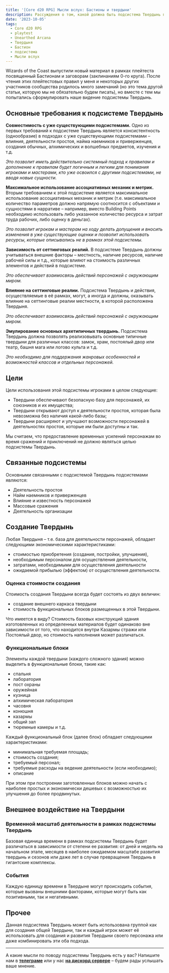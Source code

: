 ```yaml
---
title: '[Core d20 RPG] Мысли вслух: Бастионы и твердыни'
description: Рассуждения о том, какой должна быть подсистема Твердынь по развитию базы персонажей
date: '2023-10-05'
tags:
  - Core d20 RPG
  - playtest
  - Unearthed Arcana
  - Твердыня
  - Бастион
  - подсистема
  - Мысли вслух
---
```


Wizards of the Coast выпустили новый материал в рамках плейтеста посвященный Бастионам и заговорам (заклинаниям 0-го круга). После чтения этих плейтестовых правил у меня и некоторых других участников сообщества родилось много замечаний (но это тема другой статьи, которую мы не обязательно будем писать), но вместе с тем мы попытались сформулировать наше видение подсистемы Твердынь.

## Основные требования к подсистеме Твердынь

**Совместимость с уже существующими подсистемами.** Одно из первых требований к подсистеме Твердынь является консистентность (однообразие) в подходах с уже существующими подсистемами – влияния, деятельности простоя, найма наемников и приверженцев, создания обычных, алхимических и волшебных предметов, изучения и т.д.

_Это позволит иметь действительно системный подход к правилам и дополнение к правилам будет логичным и легким для понимания игроками и мастерами, кто уже освоился с другими подсистемами, не вводя новые сущности._

**Максимальное использование ассоциативных механик и метрик.** Вторым требованием к этой подсистеме является максимальное использование ассоциативных механик и метрик (т.е. максимальное количество параметров должно напрямую соотносится с объектами и сущностями в нарративе – например, вместо Building Points необходимо использовать либо указанное количество ресурса и затрат труда рабочих, либо оценку в деньгах).

_Это позволит игрокам и мастерам на ходу делать допущения и вносить изменения в уже существующие оценки и позволит использовать ресурсы, которые описывались не в рамках этой подсистемы._

**Зависимость от сеттинговых реалий.** В подсистеме Твердынь должны учитываться внешние факторы – местность, наличие ресурсов, наличие рабочей силы и т.д., которые влияют на стоимость различных элементов и действий в подсистеме.

_Это обеспечивает взаимосвязь действий персонажей с окружающим миром._

**Влияние на сеттинговые реалии.** Подсистема Твердынь и действия, осуществляемые в её рамках, могут, а иногда и должны, оказывать влияние на сеттинговые реалии местности, в которой расположена Твердыня.

_Это обеспечивает взаимосвязь действий персонажей с окружающим миром._

**Эмулирование основных архетипичных твердынь.** Подсистема Твердынь должна позволять реализовывать основные типичные твердыни для различных классов: замок, храм, постоялый двор или театр, башня мага или логово культа и т.д.

_Это необходимо для поддержания жанровых особенностей и возможностей классов и отдельных персонажей._

## Цели

Цели использования этой подсистемы игроками в целом следующие:

- Твердыни обеспечивают безопасную базу для персонажей, их союзников и их имущества;
- Твердыни открывают доступ к деятельности простоя, которая была невозможна без наличия какой-либо базы;
- Твердыни расширяют и улучшают возможности персонажей в деятельностях простоя, которые им были доступны и так.

Мы считаем, что предоставление временных усилений персонажам во время сражений и приключений не должно являться целью подсистемы Твердынь.

## Связанные подсистемы

Основными связанными с подсистемой Твердынь подсистемами являются:

- Деятельность простоя
- Найм наемников и приверженцев
- Влияние и известность персонажей
- Массовые сражения
- Деятельность организации

## Создание Твердынь

Любая Твердыня – т.е. база для деятельности персонажей, обладает следующими экономическими характеристиками:

- стоимостью приобретения (создания, постройки, улучшения),
- необходимым персоналом для осуществления деятельности,
- затратами, необходимыми для осуществления деятельности
- ожидаемой прибылью (эффектом) от осуществления деятельности.

### Оценка стоимости создания

Стоимость создания Твердыни всегда будет состоять из двух величин:

- создание внешнего каркаса твердыни
- стоимость функциональных блоков размещенных в этой Твердыни.

Что имеется в виду? Стоимость базовых конструкций здания изготовленных из определенных материалов будет одинаково вне зависимости от того, что находится внутри Казармы стражи или Постоялый двор, но стоимость наполнения может различаться.

### Функциональные блоки

Элементы каждой твердыни (каждого сложного здания) можно выделить в функциональные блоки, такие как:

- спальня
- лаборатория
- пост охраны
- оружейная
- кузница
- алхимическая лаборатория
- часовня
- конюшня
- казармы
- общий зал
- тюремные камеры и т.д.

Каждый функциональный блок (далее блок) обладает следующими характеристиками:

- минимальная требуемая площадь;
- стоимость создания;
- требуемый персонал;
- требуемые расходы на ведение деятельности (если необходимо);
- описание

При этом при построении заготовленных блоков можно начать с наиболее простых и экономически дешевых с возможностью их улучшения до более продвинутых.

## Внешнее воздействие на Твердыни

### Временной масштаб деятельности в рамках подсистемы Твердынь

Базовая единица времени в рамках подсистемы Твердынь будет различаться в зависимости от степени ее развития: от дней и недель на начальном этапе, месяцев в наиболее ожидаемом масштабе развития твердынь и сезонов или даже лет в случае превращения Твердынь в гигантские комплексы.

### События

Каждую единицу времени в Твердыне могут происходить события, которые вызваны внешними факторами, которые могут быть как позитивными, так и негативными.

## Прочее

Данная подсистема Твердынь может быть использована группой как для создания общей Твердыни, так и каждый игрок может её использовать для создания и развития Твердыни своего персонажа или даже комбинировать эти оба подхода.

---

А какие мысли по поводу подсистемы Твердынь есть у вас? Напишите нам в [**телеграме**](https://t.me/cyborgs_and_mages) или у нас [**на дискорд сервере**](https://discord.gg/yrJqvCqU3w) – будем рады услышать ваше мнение.

